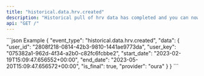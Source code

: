 ```yaml
---
title: "historical.data.hrv.created"
description: "Historical pull of hrv data has completed and you can now pull data for this resource."
api: "GET /"
---
```

<ResponseField name="event_type" type="string" required="false">

</ResponseField>
<ResponseField name="data" type="HistoricalWebhookPayload" required="true">
<Expandable title="HistoricalWebhookPayload">
<ResponseField name="user_id" type="string" required="true">

</ResponseField>
<ResponseField name="user_key" type="string" required="true">

</ResponseField>
<ResponseField name="start_date" type="string" required="true">

</ResponseField>
<ResponseField name="end_date" type="string" required="true">

</ResponseField>
<ResponseField name="is_final" type="boolean" required="true">

</ResponseField>
<ResponseField name="provider" type="string" required="true">

</ResponseField>
</Expandable>
</ResponseField>
<ResponseExample>
```json Example
{
  "event_type": "historical.data.hrv.created",
  "data": {
    "user_id": "2808f218-0814-42b3-9810-1441ae9773da",
    "user_key": "075382a1-962d-4f34-a2b0-c82fc6fcbbe2",
    "start_date": "2023-02-19T15:09:47.656552+00:00",
    "end_date": "2023-05-20T15:09:47.656572+00:00",
    "is_final": true,
    "provider": "oura"
  }
}
```
</ResponseExample> 
